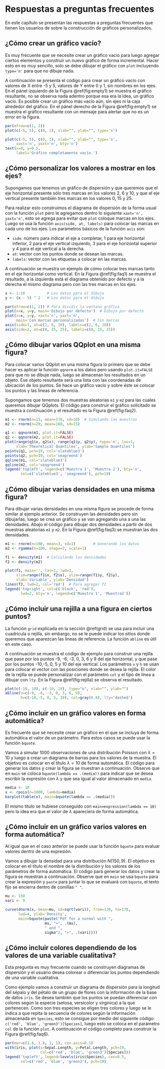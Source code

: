 # Respuestas a preguntas frecuentes

En este capítulo se presentan las respuestas a preguntas frecuentes que tienen los usuarios de \proglang{R} sobre la construcción de gráficos personalizados.

## ¿Cómo crear un gráfico vacío? \label{emptygraph}
Es muy frecuente que se necesite crear un gráfico vacío para luego agregar ciertos elementos y construir un nuevo gráfico de forma incremental. Hacer esto en \proglang{R} es muy sencillo, solo se debe dibujar el gráfico con `plot` incluyendo `type='n'` para que no dibuje nada.

A continuación se presenta el código para crear un gráfico vacío con valores de X entre -5 y 5, valores de Y entre 0 y 1, sin nombres en los ejes. En el pánel izquierdo de la Figura \@ref(fig:empty1) se muestra el gráfico resultante, no se observa nada adentro porque esa era la idea, un gráfico vacío. Es posible crear un gráfico más vacío aún, sin ejes ni la caja alrededor del gráfico. En el pánel derecho de la Figura \@ref(fig:empty1) se muestra el gráfico resultante con un mensaje para alertar que no es un error en la figura.

```r
par(mfrow=c(1, 2))
plot(c(-5, 5), c(0, 1), xlab="", ylab="", type='n')

plot(c(-5, 5), c(0, 1), xlab="", ylab="", type='n',
     xaxt='n', yaxt='n', bty='n')
text(x=0, y=0.5,
     label='Gráfico completamente vacío.')
```


## ¿Cómo personalizar los valores a mostrar en los ejes?
Supongamos que tenemos un gráfico de dispersión y que queremos que el eje horizontal presente sólo tres marcas en los valores 2, 6 y 10, y que el eje vertical presente también tres marcas en los valores 0, 15 y 25.

Para realizar esto construimos el diagrama de dispersión de la forma usual con la función `plot` pero le agregamos dentro lo siguiente `xaxt='n', yaxt='n'`, esto se agrega para evitar que `plot` coloque marcas en los ejes. Luego se usa la función `axis(side, at, labels)` para colocar las marcas en cada uno de los ejes. Los parámetros básicos de la función `axis` son:

- `side`: número para indicar el eje a completar, 1 para eje horizontal inferior, 2 para el eje vertical izquierdo, 3 para el eje horizontal superior y 4 para el eje vertical a la derecha.
- `at`: vector con los puntos donde se desean las marcas.
- `labels`: vector con las etiquetas a colocar en las marcas.

A continuación se muestra un ejemplo de cómo colocar tres marcas tanto en el eje horizontal como vertical. En la Figura \@ref(fig:faq1) se muestra el resultado, a la izquierda está el diagrama obtenido por defecto y a la derecha el mismo diagrama pero con las tres marcas en los ejes.

```r
x <- 1:10          # Los datos para el dibujo
y <- (x - 5) ^ 2   # Los datos para el dibujo

par(mfrow=c(1, 2)) # Para dividir la ventana gráfica
plot(x=x, y=y, main='Dibujo por defecto')  # Dibujo por defecto
plot(x=x, y=y, xaxt='n', yaxt='n',
     main='Con marcas personalizadas')  # Sin marcas
axis(side=1, at=c(2, 6, 10), labels=c(2, 6, 10))
axis(side=2, at=c(0, 15, 25), labels=c(0, 15, 25))
```

## ¿Cómo dibujar varios QQplot en una misma figura?
Para colocar varios QQplot en una misma figura lo primero que se debe hacer es aplicar la función `qqnorm` a los datos pero usando `plot.it=FALSE` para que no se dibuje nada, luego se almacenan los resultados en un objeto. Ese objeto resultante será una lista con las coordenadas de ubicación de los puntos. Se hace un gráfico vacío y sobre éste se colocar los puntos y las líneas de referencia.

Supongamos que tenemos dos muestras aleatorias `m1` y `m2` para las cuales queremos dibujar QQplots. El código para construir el gráfico solicitado se muestra a continuación y el resultado es la Figura \@ref(fig:faq2).

```r
m1 <- rnorm(n=15, mean=170, sd=10)  # Simulando las muestras
m2 <- rnorm(n=20, mean=160, sd=15)

q1 <- qqnorm(m1, plot.it=FALSE)
q2 <- qqnorm(m2, plot.it=FALSE)
plot(range(q1$x, q2$x), range(q1$y, q2$y), type='n', las=1,
     xlab='Theoretical Quantiles', ylab='Sample Quantiles')
points(q1, pch=19, col='slateblue3')
points(q2, pch=19, col='seagreen4')
qqline(m1, col='slateblue3')
qqline(m2, col='seagreen4')
legend('topleft', legend=c('Muestra 1', 'Muestra 2'), bty='n',
       col=c('slateblue3', 'seagreen4'), pch=19)
```

## ¿Cómo dibujar varias densidades en una misma figura?
Para dibujar varias densidades en una misma figura se procede de forma similar al ejemplo anterior. Se construyen las densidades pero sin dibujarlas, luego se crea un gráfico y se van agregando una a una las densidades. Abajo el código para dibujar dos densidades a partir de dos muestras aleatorias `m1` y `m2`. En la Figura \@ref(fig:faq3) se muestran las dos densidades.

```r
m1 <- rnorm(n=100, mean=3, sd=1)        # Generando los datos
m2 <- rgamma(n=100, shape=2, scale=1)

f1 <- density(m1)  # Calculando las densidades
f2 <- density(m2)

plot(f1, main='', las=1, lwd=2,
     xlim=range(f1$x, f2$x), ylim=range(f1$y, f2$y),
     xlab='Variable', ylab='Densidad')
lines(f2, lwd=2, col='red')  # Para agregar f2
legend('topright', col=c('black', 'red'),
       lwd=2, bty='n', legend=c('Muestra 1', 'Muestra2'))
```

## ¿Cómo incluir una rejilla a una figura en ciertos puntos? \label{rejper}
La función `grid` explicada en la sección \@ref(grid) se usa para incluir una cuadrícula o rejilla, sin embargo, no se le puede indicar los sitios donde queremos que aparezcan las líneas de referencia. La función `abline` es útil en este caso.

A continuación se muestra el código de ejemplo para construir una rejilla que pase por los puntos -9, -6, -3, 0, 3, 6 y 9 del eje horizontal, y que pase por los puntos -10,-5, 0, 5 y 10 del eje vertical. Los parámetros `v` y `h` se usan para colocar el vector con las posiciones donde se desea la rejilla. El color de la rejilla se puede personalizar con el parámetro `col` y el tipo de línea a dibujar con `lty`. En la Figura \@ref(fig:rejilla) se observa el resultado.

```r
plot(c(-10, 10), c(-10, 10), type="n", xlab="", ylab="")
abline(v=c(-9, -6, -3, 0, 3, 6, 9),
       h=c(-10,-5, 0, 5, 10), col=gray(0.8), lty='dashed')
```

## ¿Cómo incluir en un gráfico valores en forma automática?
Es frecuente que se necesite crear un gráfico en el que se incluya de forma automática el valor de un parámetro. Para estos casos se puede usar la función `bquote`.

Vamos a simular 1000 observaciones de una distribución Poisson con $\lambda=10$ y luego a crear un diagrama de barras para los valores de la muestra. El objetivo es colocar en el título $\lambda=10$ de forma automática. El código para generar los datos y crear la figura se muestran a continuación. Observe que en `main` se coloca `bquote(lambda == .(media))` para indicar que se desea escribir la expresión con $\lambda$ y que sea igual al valor almacenado en `media`.

```r
media <- 10
x <- rpois(n=1000, lambda=media)
barplot(table(x), main=bquote(lambda == .(media)))
```

El mismo título se hubiese conseguido con `main=expression(lambda == 10)` pero la idea era que el valor de $\lambda$ apareciera de forma automática.

## ¿Cómo incluir en un gráfico varios valores en forma automática?
Al igual que en el caso anterior se puede usar la función `bquote` para evaluar valores dentro de una expresión.

Vamos a dibujar la densidad para una distribución $N(150, 9)$. El objetivo es colocar en el título el nombre de la distribución y los valores de los parámetros de forma automática. El código para generar los datos y crear la figura se muestran a continuación. Observe que en `main` se usa `bquote` para crear la expresión y `paste` para juntar lo que se evaluará con `bquote`, el texto fijo se encierra dentro de comillas `" "`.

```r
mu <- 150
vari <- 9

curve(dnorm(x, mean=mu, sd=sqrt(vari)), from=130, to=170,
      lwd=4, ylab='Density',
      main=bquote(paste("Pdf for a normal with ",
                  mu, "=", .(mu),
                  " and ",
                  sigma^2, "=", .(vari))))
```

## ¿Cómo incluir colores dependiendo de los valores de una variable cualitativa?
Esta pregunta es muy frecuente cuando se construyen diagramas de dispersión y el usuario desea colorear o diferenciar los puntos dependiendo de una variable cualitativa.

Como ejemplo vamos a construir un diagrama de dispersión para la longitud del sépalo y del pétalo de un grupo de flores con la información de la base de datos `iris`. Se desea también que los puntos se puedan diferenciar con colores según la especie (setosa, versicolor y virginica) a la que pertenecen. Como son tres especies se eligen tres colores y luego se le indica a \proglang{R} que repita la secuencia de colores según la información almacenada en `Species`, esto se consigue por medio del siguiente código: `c('red', 'blue', 'green3')[Species]`, luego esto se coloca en el parámetro `col` de la función `plot`. A continuación el código completo para construir la Figura \@ref(fig:faq6).

```r
par(mar=c(1.8, 1.8, 1, 1), cex.axis=0.5)
with(iris, plot(x=Sepal.Length, y=Petal.Length, pch=19,
                col=c('red', 'blue', 'green3')[Species]))
legend('topleft', legend=levels(iris$Species), cex=0.5,
       col=c('red', 'blue', 'green3'), pch=19)
```



